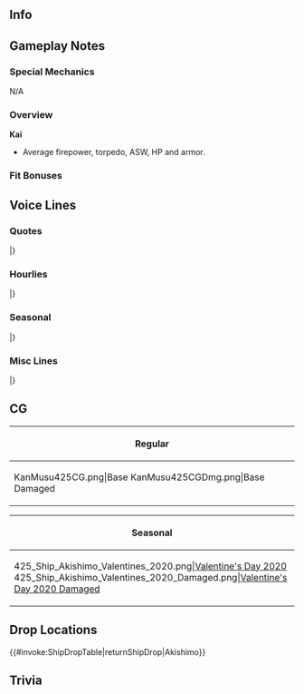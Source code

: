 ==Info==
{{KanmusuInfo|ID=425}}
{{KanmusuInfo|ID=425a}}

==Gameplay Notes==
===Special Mechanics===
N/A

===Overview===
'''Kai'''
* Average firepower, torpedo, ASW, HP and armor.  

===Fit Bonuses===
{{:{{BASEPAGENAME}}/Equipment Bonuses}}
{{clear}}

==Voice Lines==
===Quotes===
{{ShipquoteHeader}}
{{ShipquoteKai
|scenario = Introduction
|origin =うちが、夕雲型駆逐艦、その十八番艦、秋霜よ。「秋霜烈日」。そんな言葉のような厳しい戦局を駆け抜けたの。うちのことも覚えておいてね。忘れないでね？
|translation =I'm the 18th ship of the Yuugumo-class destroyers, Akishimo. "Harshness" that's what best describes the state of the war when I was active. Remember me too. Don't forget me alright?<ref>She uses an idiom that contains her name (秋霜烈日) as a play on words.</ref>
}}
{{ShipquoteKai
|scenario = Introduction|kai = true
|origin =おはよう！夕雲型駆逐艦、十八番艦、秋霜、ここに！どんなに厳しい状況だって、ねぇ、うちらと一緒に超えていくっしょ！さあ、行くよ！
|translation =Mornin! 18th ship of the Yuugumo-class destroyers, Akishimo, reporting in. Hey, no matter how hard it gets, we'll overcome it together! Now, let's go!
}}
{{ShipquoteKai
|scenario = Library
|origin =夕雲型駆逐艦、十八番艦、秋霜よ。知っててくれた？先輩方の二駆を継ぐ、夕雲型で編成された...新編二駆を...早霜、清霜とともに編成したの。大きの負け戦はしっかり経験済み。最後は多号作戦。うちらのことも、覚えていてね。
|translation =I'm the 18th ship of the Yuugumo-class destroyers, Akishimo. Do you know me? Together with Hayashimo and Kiyoshimo from the Yuugumo-class, we succeeded DesDiv2 from our seniors and formed the New DesDiv2.<ref>The original DesDiv2 was Murasame, Yuudachi, Harusame and Samidare.</ref> We already had an experience with a huge defeat.<ref>Referring to the [https://en.wikipedia.org/wiki/Battle_of_Leyte_Gulf Battle of Leyte Gulf].</ref> My last battle was during Operation Ta-go.<ref>Referring to the [https://en.wikipedia.org/wiki/Battle_of_Ormoc_Bay Battle of Ormoc Bay] that was called "Operation Ta-go" by the IJN.</ref> Make sure you remember us.
}}
{{ShipquoteKai
|scenario = Secretary 1
|origin =何？うちのことを呼んだ？
|translation =What is it? Did you call me?
}}
{{ShipquoteKai
|scenario = Secretary 1|kai = true
|origin =うちのことを呼んだ？いいよ。
|translation =Did you call me? Alright then.
}}
{{ShipquoteKai
|scenario = Secretary 2
|origin =うちは別にいいけど。
|translation =I'm fine with anything.
}}
{{ShipquoteKai
|scenario = Secretary 3
|origin =アサアサ、やめなって！くすぐったいから！もう！いかげんにしないと、うち怒るよ！…って！キヨキヨ、と司令官…ねぇ、何やってんの？ねぇ？
|translation =Asa-Asa, stop that! It tickles! Jeez! I'll get angry if you don't stop! ...Eh! Kiyo-Kiyo, and Commander? ...Hey, what are you two up to? Hey?
}}
{{ShipquoteKai
|scenario = Idle
|origin =ハヤハヤ、ねぇ、この髪飾りどう思う？あ、そう？なら、これは？そう？よしよし。じゃあ、明日はどれがいいかな。あ、そう？そうかな。えへへぇ。
|translation =Haya-Haya, hey, what do you think of this hair ornament? Ah, really? Then what about this one? Really? Good, good. I wonder which one I should wear tomorrow. Ah, really? I guess so. Ehehe.
}}
{{ShipquoteKai
|scenario = Secretary Married
|origin =うちさあ、ちょっとお茶入れて見たんだけど、飲む？あぁ、別に飲む無くてもいいよ。自分で飲むから…そう？
|translation =You know, I just tried making some tea so... you want some? Ah, you don't really need to have a cup. I can drink it myself... You will?
}}
{{ShipquoteKai
|scenario = Wedding
|origin =司令官、何？なんかおかしくない？えへぇ、うちに…こ、これ？本当に？うそ、泣けてくるんだけど…
|translation =Commander, what is it? Aren't you being a bit strange? Ehe, i-is this... for me? Really? No way, my tears won't stop flowing...
}}
{{ShipquoteKai
|scenario = Looking At Scores
|origin =ん？情報？うちが取ってきて上げる。これでしょう？
|translation =Hmm? Information? I'll go get it. This is it right?
}}
{{ShipquoteKai
|scenario = Joining A Fleet
|origin =第二駆逐隊、秋霜、抜錨！ついてきて！
|translation =Destroyer Division 2, Akishimo, heading out! Follow me!
}}
{{ShipquoteKai
|scenario = Joining A Fleet|kai = true
|origin =第二駆逐隊、旗艦秋霜、抜錨！ついてきて！
|translation =Destroyer Division 2, flagship Akishimo, heading out! Follow me!
}}
{{ShipquoteKai
|scenario = Equipment 1
|origin =ありがとう。
|translation =Thanks.
}}
{{ShipquoteKai
|scenario = Equipment 1|kai = true
|origin =わあ、それいいと思ってた！ありがとう。
|translation =Wow, think this is great! Thanks.
}}
{{ShipquoteKai
|scenario = Equipment 2
|origin =うちにピッタリ！
|translation =This fits me perfectly!
}}
{{ShipquoteKai
|scenario = Equipment 3
|origin =ん、あり、かね。
|translation =Hmm, I think this works.
}}
{{ShipquoteKai
|scenario = Supply
|origin =ありがとう。補給は本当嬉しいんだ。また出るよ。
|translation =Thanks. I'm really happy for the supplies. I'll head out again.
}}
{{ShipquoteKai
|scenario = Docking Minor
|origin =ん、頭打ったかも。ちょっと具合見てくる。
|translation =Ngh, I think I hit my head. I'll get it checked out.<ref>She had her bow blown off during air raids at Ormoc Bay.</ref>
}}
{{ShipquoteKai
|scenario = Docking Major
|origin =なんか、頭が痛い。しっかり見てもらってくる。
|translation =My head kinda hurts. I'll go get myself properly checked out.
}}
{{ShipquoteKai
|scenario = Construction
|origin =そうか、新しい子来たんだ。よかった！
|translation =I see, a new girl has arrived. Great!
}}
{{ShipquoteKai
|scenario = Returning From Sortie
|origin =よし、作戦完了。無事が何より。ねぇ？
|translation =Alright, operation complete. The most important thing is we're safe. Right?
}}
{{ShipquoteKai
|scenario = Starting A Sortie
|origin =ハヤハヤ、キヨキヨ、いい？新編二駆、出撃だから！
|translation =Haya-Haya, Kiyo-Kiyo, you ready? The New DesDiv2 is sortieing!
}}
{{ShipquoteKai
|scenario = Battle Start
|origin =敵、発見だから。やるきゃないっしょ！
|translation =Enemy spotted. Let's do this!
}}
{{ShipquoteKai
|scenario = Attack
|origin =打ち負けるな！打って！
|translation =I won't lose! fire!
}}
{{ShipquoteKai
|scenario = Air Battle/Daytime Spotting/Night Battle Attack
|origin =このこの！負けるもんか！
|translation =Why you little! I won't lose!
}}
{{ShipquoteKai
|scenario = Night Battle
|origin =追撃するから。艦隊、秋霜に続いて。行くよ！
|translation =We'll be pursuing them. Fleet, follow me. Let's go!
}}
{{ShipquoteKai
|scenario = MVP
|origin =やった、やった！うちが、うちが一番？アサアサ、キヨキヨ、見てた見てた？ねぇ？
|translation =This is great! I-I'm the best? Asa-Asa, Kiyo-Kiyo, did you see that? Did you?
}}
{{ShipquoteKai
|scenario = Minor Damage 1
|origin =こあぁ！
|translation =Whoa!
}}
{{ShipquoteKai
|scenario = Minor Damage 2
|origin =クッソ！当ててくるな！
|translation =Goddamnit! Don't shoot me!
}}
{{ShipquoteKai
|scenario = Major Damage
|origin =うわぁ！艦首が！この！沈むかよ！
|translation =Whoaa! My bow! Why you...! I won't sink!
}}
{{ShipquoteKai
|scenario = Sunk
|origin =あぁ、沈んでく…体が…深く、深く…これが海の中、これが深海か…みんな…
|translation =Ah, I'm sinking... My body is going deeper and deeper... So this is the depths, the abyss... Everyone...
}}
|}
<references/>
{{clear}}

===Hourlies===
{{ShipquoteHeader|type = hourly}}
{{ShipquoteKai|kai = true
|scenario = 00:00
|origin =今日はうちが秘書艦、やったげるから。ありがたいっしょ？ねえ？…あれ？
|translation =I'll be your secretary ship today. Aren't you grateful? Hey? ...Huh?
}}
{{ShipquoteKai|kai = true
|scenario = 01:00
|origin =マルヒトマルマル。夜だよ。静かだよねぇ。
|translation =0100. It's night. It's so peaceful.
}}
{{ShipquoteKai|kai = true
|scenario = 02:00
|origin =マルフタマルマル。丑三つ時。やっぱちょっとだけこの時間は怖いよね。司令官もそうっしょ？
|translation =0200. It's the Hour of the Ox. You know, I'm kinda scared of this time of day. Don't you think so too, Commander?
}}
{{ShipquoteKai|kai = true
|scenario = 03:00
|origin =マルサンマルマル。ふあぁ。やっぱ眠いね。ねぇ？あぁ、もしもし。起きてます？あぁ、起きてた。
|translation =0300. *yaawn*. I'm really sleepy. Right? Ah, earth to Commander. Are you awake? Ah, you are.
}}
{{ShipquoteKai|kai = true
|scenario = 04:00
|origin =マルヨンマルマル。もうすぐ朝か。ちょっとキヨキヨの様子見てくる。えっ、寝てるって？まあ、そっか。
|translation =0400. It's almost morning. I'll go check up on Kiyo-Kiyo. Eh, let her sleep? Well, I guess I should.
}}
{{ShipquoteKai|kai = true
|scenario = 05:00
|origin =マルゴーマルマル。はぁ、もうなんか外が少し明るいよ。ねぇ、徹夜した時のこの時間って、なんかあれだよね？
|translation =0500. Wow, it's getting brighter outside. Hey, after staying up all night, this time of day feels kinda... you know?
}}
{{ShipquoteKai|kai = true
|scenario = 06:00
|origin =マルロクマルマル。朝だ！朝だよ。総員起こし！ほら、みんな、起きた起きた！朝だよ！
|translation =0600. It's morning! It's morning now. All hands assemble! Come on everyone, time to wake up! It's morning now!
}}
{{ShipquoteKai|kai = true
|scenario = 07:00
|origin =マルナナマルマル。ハヤハヤ、キヨキヨ、おはよう！えっ、うち？うちは、昨日は、司令官と、うふふぅ。いた…司令官と普通に到着してました。はい。
|translation =0700. Haya-Haya, Kiyo-Kiyo, good morning! Eh, me? Yesterday the Commander and I... Ufufu. Ow... We just spent time together normally. Yes that.
}}
{{ShipquoteKai|kai = true
|scenario = 08:00
|origin =マルハチマルマル。やあ、いつ食ても、ハヤハヤの朝ごはん、美味しいよね。あぁ、お味噌汁お代りしていい？うん。
|translation =0800. Man, Haya-Haya's breakfast is delicious no matter how many times I have it. Ah, can I have another bowl of miso soup? Yup.
}}
{{ShipquoteKai|kai = true
|scenario = 09:00
|origin =マルキュウマルマル。はぁ、お腹いっぱい。司令官、ねぇ、ちょっと食休みで昼まで、寝ちゃう？って！いった…
|translation =0900. Aaah, I'm full. Hey Commander, can we sleep till noon after that meal? Oof! Ow...
}}
{{ShipquoteKai|kai = true
|scenario = 10:00
|origin =ヒトマルマルマル。はいはい、練度は大事だよね。わかってまーす！新編二駆、演習入ります！とう！
|translation =1000. Yeah yeah, training is important. I get iiiit! New DesDiv2, heading out on exercises! Whoo!
}}
{{ShipquoteKai|kai = true
|scenario = 11:00
|origin =ヒトヒトマルマル。ハヤハヤ、キヨキヨ、三人揃って演習するのって、なんか楽しい。泣けてきちゃう。ねぇ？
|translation =1100. Haya-Haya, Kiyo-Kiyo, the three of us exercising together is kinda fun. It just moves ya to tears. Doesn't it?
}}
{{ShipquoteKai|kai = true
|scenario = 12:00
|origin =やった！ヒトフタマルマル。お昼！ねぇ、ハヤハヤ、今日のお弁当は何？うち完全腹ペコ！
|translation =Hooray! 1200. It's lunchtime! Hey Haya-Haya, what's in today's lunch box? I'm really hungry!
}}
{{ShipquoteKai|kai = true
|scenario = 13:00
|origin =ふぅ。ヒトサンマルマル。海の上で食べるお弁当って、なんでこんなに美味しいんだろう。本当、泣けてきちゃう。なんで。
|translation =Whew. 1300. I wonder why the lunch boxes you eat at sea are so delicious. It really brings me to tears. Why.
}}
{{ShipquoteKai|kai = true
|scenario = 14:00
|origin =ヒトヨンマルマル。さあ、午後も頑張ろう！行くよ！
|translation =1400. Come on, let's work hard in the afternoon too! Let's go!
}}
{{ShipquoteKai|kai = true
|scenario = 15:00
|origin =ヒトゴーマルマル。って！ あれです！おやつタイム！ねぇ、キヨキヨ、さあ、今日はな～に？はぁー！美味しそう！
|translation =1500. Now! It's time! Snack time! Hey Kiyo-Kiyo, what you got for today? Ah! That looks good!
}}
{{ShipquoteKai|kai = true
|scenario = 16:00
|origin =ヒトロクマ…あぁ、ボノボノ！なんかさ、この時間って戦地になるよね…あぁ、そうでもない？そう？
|translation =160... Ah, Bono-Bono! Somehow this time feels like it will become a battlefield... Ah, it won't? Really?<ref>She and [[Akebono]] were sunk around this time during an air raid on Manila while they were being repaired.</ref>
}}
{{ShipquoteKai|kai = true
|scenario = 17:00
|origin =ヒトナナマルマル。司令官、ボノボノ、見てよ。夕日、きれい。ねぇ？本当、泣けるよね。ねぇ？
|translation =1700. Commander, Bono-Bono, look at that. The sunset is beautiful. Isn't it? It really brings you to tears doesn't it? Right?
}}
{{ShipquoteKai|kai = true
|scenario = 18:00
|origin =多号作戦なあ。あれは何だったんだろう？歴戦のナガナガ姉も帰ってこなかった。日が暮れたね。ヒトハチマルマル。
|translation =You know Operation Ta-go? I wonder what it was for? Even Naga-Naga-nee with her military experience didn't make it back. The sun has set. 1800.
}}
{{ShipquoteKai|kai = true
|scenario = 19:00
|origin =ヒトキュウマルマル。えぇ？今日は間宮につれててくれんの？まじ？やった！みんなで行こうよ！
|translation =1900. Eh? You're taking me to Mamiya today? Seriously? Hooray! Let's go, everyone!
}}
{{ShipquoteKai|kai = true
|scenario = 20:00
|origin =フタマルマルマル。司令官、間宮、最高！ハヤハヤの飯と同じくらいうまいよ。まじうめ！
|translation =2000. Commander, Mamiya is the best! The food is as delicious as Haya-Haya's. It's really good!
}}
{{ShipquoteKai|kai = true
|scenario = 21:00
|origin =フタヒトマルマル。いやぁ、くったくった。ごちそうさま。さあ、帰て寝ようか。えぇ？書類整理？いやだよ！
|translation =3100. Man, I'm full. Thanks for the meal. Now, let's go home and sleep. Eh? Filing? I don't wanna!
}}
{{ShipquoteKai|kai = true
|scenario = 22:00
|origin =フタフタマルマル。みんなが手伝ってくれだから、書類仕事も早く終わったね。じゃ、お茶でも入れよっか？
|translation =2200. The paperwork got done fast because everyone helped. Now, shall I make some tea?
}}
{{ShipquoteKai|kai = true
|scenario = 23:00
|origin =フタサンマルマル。はい！お茶をここに置くね。ねぇ、今日も一日お疲れ様。生きるって、いいよね？えへへぇ。
|translation =2300. Here you go! I'll leave your tea here. Hey, thanks for your hard work everyday. Isn't it great to be alive? Ehehe.
}}
|}
<references/>
{{clear}}

===Seasonal===
{{SeasonalHeaderOld}}
{{SeasonalQuote
|scenario = [[Seasonal/Setsubun_2020|Setsubun 2020]]
|origin = 来たね、来たね、節分が！うちらの鬼はだれ？だれ！？…えぇ？ナガナガねえ？あはぁー、それは…やめとかない？ねぇ？
|translation =	It's here! Setsubun is finally here! Who is our Oni? Who is it!? ...Eh? Naga-Naga-nee? Aha, that's... we better not do this? Right?
|audio = Akishimo_Setsubun_2020_Secretary_1.mp3
|notes = 
}}
{{SeasonalQuote
|scenario = [[Seasonal/Valentine%27s_Day_2020|Valentine's Day 2020]]
|origin = えへへー。天下のバレンタイン！うち必殺のチョコ魚雷！いやいや、あれは！すごい！上には上が！うおぉ！！
|translation =	Ehehe. This is the greatest Valentine's gift! My killer chocolate torpedoes! Hold up, that's! Amazing! It's massive! Whoaaaaa!!
|audio = Akishimo_Valentines_2020_Secretary_1.mp3
|notes = 
}}
{{SeasonalQuote
|scenario = [[Seasonal/White_Day_2020|White Day 2020]]
|origin = あぁ、司令官、うちらもお返しくれるの？ありがとう！マジ手作り！？うそー！間宮さんじゃないの？……そう？
|translation =	Ah, Commander, you're giving us a return gift too? Thank you! You seriously made it yourself!? No waaaaay! It must be from Mamiya's right? ...Really?
|audio = Akishimo_White_Day_2020_Secretary_1.mp3
|notes = 
}}
{{SeasonalQuote
|scenario = [[Seasonal/Seventh_Anniversary|7th Anniversary]]
|origin = ねぇ、うちらの艦隊って、実は七周年なんだって！なんかすごくない？うちもお祝いするよ。おめでとう！
|translation =	Hey, did you know it's really our fleet's 7th Anniversary? Isn't that amazing? I'm going to celebrate too. Congrats!
|audio = Akishimo_7th_Anniversary_Secretary_1.mp3
|notes = 
}}
{{SeasonalQuote
|scenario = [[Seasonal/Autumn_2020|Autumn 2020]]
|origin = 秋、それはうち、秋霜の季節。やったー！秋だ！秋祭り！ねぇ、ねぇ、ボノボノ、どこ行く？えぇ？あんた、サンマ焼きまくり係りなの？はぁ〜。あぁ、はい。頑張って。
|translation =	Autumn, that's my season. Yipeee! It's autumn! Time for the Autumn Festival! Hey, hey, Bonobono, where are you going? You're supposed to grill some saury? *siigh* Oh, alright. Go for it.
|audio = Akishimo_Autumn_2020_Secretary_1.mp3
|notes = 
}}
{{SeasonalQuote
|scenario = [[Seasonal/Christmas_2020|Christmas 2020]]
|origin = ボノボノ、これ食いなって美味しいから。あぁ、キヨキヨ逆に食いすぎだ！腹壊すぞ！いや〜、なんか楽しいな。泣けるほど楽しい。いひひ。
|translation =	Bonobono, it's delicious, try some. Ah, Kiyokiyo, you need to slow down! You'll make yourself sick! Maaaan~, it's so fun. Brings a tear to my eye.
|audio = Akishimo_Christmas_2020_Secretary_1.mp3
|notes = 
}}
{{SeasonalQuote
|scenario = [[Seasonal/Eighth_Anniversary|8th Anniversary]]
|origin = ねぇ、うちらの艦隊ってなにげに八周年なんだって。なんかすごくない？感謝だね。うちらもお祝いだ！
|translation =	Hey, our fleet somehow made it to the 8th Anniversary. Isn't that amazing? Thanks. Let's celebrate too!
|audio = Akishimo_8th Anniversary_Secretary_1.mp3
|notes = 
}}
|}<references/>

{{clear}}

===Misc Lines===
{{SeasonalHeaderOld}}
{{SeasonalQuote
|scenario = [[Fall 2019 Event]]
|origin = 夕雲型、第二駆逐隊、戦場海域ニ突入セリ。ハヤハヤ、キヨキヨ、いい？うちに続いて！行くよ！
|translation =	Yuugumo-class Destroyer Division 2, has broken through into operation area. Haya-Haya, Kiyo-Kiyo, ready? Follow me! Let's go!
|audio = Ship_Voice_Akishimo_Kai_Fall_2019_Event_Friend_Fleet_1.mp3
|notes = Friend Fleet 1
}}
{{SeasonalQuote
|scenario = [[Fall 2019 Event]]
|origin = うちが行くっきゃないっしょ！
|translation =	I gotta get going!
|audio = Ship_Voice_Akishimo_Kai_Fall_2019_Event_Friend_Fleet_2.mp3
|notes = Friend Fleet 2
}}
{{SeasonalQuote
|scenario = [[Hinamatsuri 2020 Mini-Event]]
|origin = 秋霜、了解。うちらの援護、結構ありだから。
|translation =	Akishimo, acknowledging. Our support is going to be pretty good.
|audio = Ship_Voice_Akishimo_Kai_Hinamatsuri_2020_Mini-Event_Friend_Fleet_1.mp3
|notes = Friend Fleet 1
}}
|}<references/>

{{clear}}

==CG==
{| class="mw-collapsible mw-collapsed wikitable" style="width: 100%;"
!Regular
|-
|<gallery>
KanMusu425CG.png|Base
KanMusu425CGDmg.png|Base Damaged
</gallery>
|}

{| class="mw-collapsible mw-collapsed wikitable" style="width: 100%;"
!Seasonal
|-
|<gallery>
425_Ship_Akishimo_Valentines_2020.png|[[Seasonal/Valentine%27s_Day_2020|Valentine's Day 2020]]
425_Ship_Akishimo_Valentines_2020_Damaged.png|[[Seasonal/Valentine%27s_Day_2020|Valentine's Day 2020 Damaged]]
</gallery>
|}

==Drop Locations==
{{#invoke:ShipDropTable|returnShipDrop|Akishimo}}

==Trivia==

{{Shiplist}}